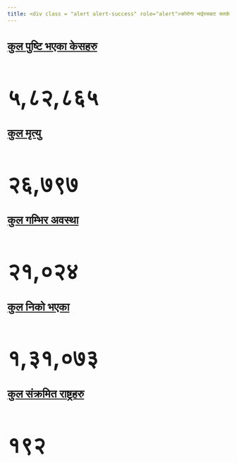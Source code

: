 ```yaml
---
title: <div class = "alert alert-success" role="alert">कोरोना भाईरसबाट सतर्क रहनुहोस तर नआत्तिनुहोस ! <p class = "m b-0"><h3> कृपया साबधानि अपनाउनुहोला ।</h3></p> </div>
---
```

<div class="alert alert-info" role="alert">
  <a href="https://experience.arcgis.com/experience/685d0ace521648f8a5beeeee1b9125cd" class="alert-link">
  <h1 style = font-size:25px>
  कुल पुष्टि भएका केसहरु
  </h1>
  </a>
</div>
<h1 style = font-size:50px>
५,८२,८६५
</h1>

<div class="alert alert-danger" role="alert">
  <a href="https://experience.arcgis.com/experience/685d0ace521648f8a5beeeee1b9125cd" class="alert-link">
  <h1 style = font-size:25px>
  कुल मृत्यु
  </h1>
  </a>
</div>
<h1 style = font-size:50px>
२६,७९७
</h1>

<div class="alert alert-warning" role="alert">
  <a href="https://experience.arcgis.com/experience/685d0ace521648f8a5beeeee1b9125cd" class="alert-link">
  <h1 style = font-size:25px>
  कुल गम्भिर अवस्था
  </h1>
  </a>
</div>
<h1 style = font-size:50px>
२१,०२४
</h1>

<div class="alert alert-success" role="alert">
  <a href="https://experience.arcgis.com/experience/685d0ace521648f8a5beeeee1b9125cd" class="alert-link">
  <h1 style = font-size:25px>
  कुल निको भएका
  </h1>
  </a>
</div>
<h1 style = font-size:50px>
१,३१,०७३
</h1>

<div class="alert alert-info" role="alert">
  <a href="https://experience.arcgis.com/experience/685d0ace521648f8a5beeeee1b9125cd" class="alert-link">
  <h1 style = font-size:25px>
  कुल संक्रमित राष्ट्रहरु
  </h1>
  </a>
</div>
<h1 style = font-size:50px>
१९२
</h1>

